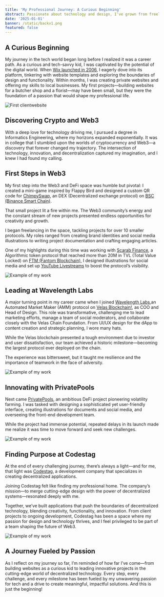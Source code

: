 ```yaml
---
title: 'My Professional Journey: A Curious Beginning'
abstract: Passionate about technology and design, I’ve grown from freelancing in Web3 to leading projects in DeFi and blockchain. With experience in design, management, and innovation, I’m dedicated to shaping the future of decentralized tech..
date: '2025-01-01'
banner: /static/backv1.png
featured: false
---
```


## A Curious Beginning

My journey in the tech world began long before I realized it was a career path. As a curious and tech-savvy kid, I was captivated by the potential of the digital world. When [Wix launched in 2006](https://www.wix.com/), I eagerly dove into its platform, tinkering with website templates and exploring the boundaries of design and functionality. Within months, I was creating private websites and offering my skills to local businesses. My first projects—building websites for a butcher shop and a florist—may have been small, but they were the foundation of a passion that would shape my professional life.

![First clientwebsite](/static/talhowix3.png)

## Discovering Crypto and Web3

With a deep love for technology driving me, I pursued a degree in Informatics Engineering, where my horizons expanded exponentially. It was in college that I stumbled upon the worlds of cryptocurrency and Web3—a discovery that forever changed my trajectory. The intersection of technology, innovation, and decentralization captured my imagination, and I knew I had found my calling.

## First Steps in Web3

My first step into the Web3 and DeFi space was humble but pivotal: I created a mini-game inspired by Flappy Bird and designed a custom QR code for [ChimpySwap](https://x.com/ChimpySwap), an DEX (Decentralized exchange protocol) on [BSC (Binance Smart Chain)](https://www.binance.org/en/smartChain). 

That small project lit a fire within me. The Web3 community’s energy and the constant stream of new projects presented endless opportunities for creativity and growth. 

I began freelancing in the space, tackling projects for over 10 smaller protocols. My roles ranged from creating brand identities and social media illustrations to writing project documentation and crafting engaging articles. 

One of my highlights during this time was working with [Scarab Finance](https://x.com/Scarab_Finance), a Algorithmic token protocol that reached more than 20M in TVL (Total Value Locked) on [FTM (Fantom Blockchain)](https://fantom.foundation/), I designed illustrations for social media and set up [YouTube Livestreams](https://www.youtube.com/live/KcHtb7n_gCw?si=SBB9P9tmPFkOX9WS) to boost the protocol’s visibility.

![Example of my work](/static/Scarab1.png)

## Leading at Wavelength Labs

A major turning point in my career came when I joined [Wavelength Labs](https://wavelength.exchange/),an Automated Market Maker (AMM) protocol on [Velas Blockchain!](https://velas.com/), as COO and Head of Design. This role was transformative, challenging me to lead marketing efforts, manage a team of social moderators, and collaborate closely with the Velas Chain Foundation. From UI/UX design for the dApp to content creation and strategic planning, I wore many hats. 

While the Velas blockchain presented a tough environment due to investor and user dissatisfaction, our team achieved a historic milestone—becoming the largest protocol ever deployed on the chain. 

The experience was bittersweet, but it taught me resilience and the importance of teamwork in the face of adversity.

![Example of my work](/static/wavelength1.png)

## Innovating with PrivatePools

Next came [PrivatePools](https://www.privatepools.network/), an ambitious DeFi project pioneering volatility farming. I was tasked with designing a sophisticated yet user-friendly interface, creating illustrations for documents and social media, and overseeing the front-end development team. 

While the project had immense potential, repeated delays in its launch made me realize it was time to move forward and seek new challenges.

![Example of my work](/static/PPUIv2.png)

## Finding Purpose at Codestag

At the end of every challenging journey, there’s always a light—and for me, that light was [Codestag](https://codestag.dev/), a development company that specializes in creating decentralized applications. 

Joining Codestag felt like finding my professional home. The company’s mission—to merge cutting-edge design with the power of decentralized systems—resonated deeply with me. 

Together, we’ve built applications that push the boundaries of decentralized technology, blending creativity, functionality, and innovation. From client projects to ongoing development, Codestag has been a space where my passion for design and technology thrives, and I feel privileged to be part of a team shaping the future of Web3.

![Example of my work](/static/codestag123.png)

## A Journey Fueled by Passion

As I reflect on my journey so far, I’m reminded of how far I’ve come—from building websites as a curious kid to leading innovative projects in the cutting-edge world of decentralized technology. Every step, every challenge, and every milestone has been fueled by my unwavering passion for tech and a drive to create meaningful, impactful solutions. And this is just the beginning!